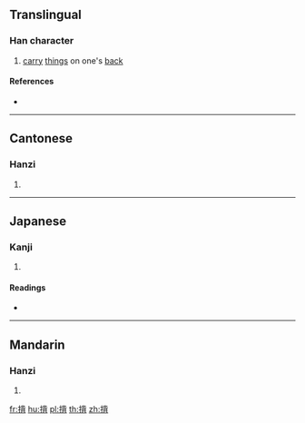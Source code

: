 ==Translingual==

===Han character===
{{Han char|rn=64|rad=手|as=09|sn=12|four=51027|canj=QLPB|ids=⿰扌背}}

# [[carry]] [[thing]]s on one's [[back]]

====References====
* {{Han ref|kx=0445.341|dkj=12444|hdz=31914.050|uh=63F9|ud=25593|bh=B4AE|bd=46254}}

----

==Cantonese==

===Hanzi===
{{yue-hanzi|jyut=[[bui3]]|y=bui3}}

# {{defn|lang=yue|sort=手09}}

----

==Japanese==

===Kanji===
{{ja-kanji|grade=|rs=手09}}

# {{defn|lang=ja|sort=手09}}

====Readings====
* {{ja-readings|on=[[はい]] (hai)|kun=[[せおう]] (seou)}}

----

==Mandarin==

===Hanzi===
{{cmn-hanzi|pin=[[bēi]] ([[bei1]])|wg=pei<sup>1</sup>}}

# {{defn|lang=cmn|sort=手09}}

[[fr:揹]]
[[hu:揹]]
[[pl:揹]]
[[th:揹]]
[[zh:揹]]